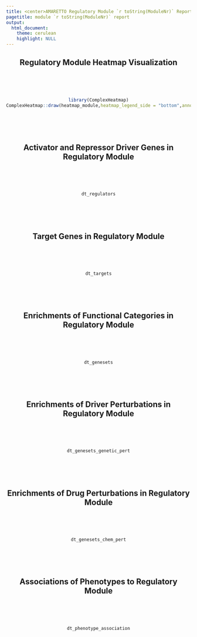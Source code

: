 ```yaml
---
title: <center>AMARETTO Regulatory Module `r toString(ModuleNr)` Report</center>
pagetitle: module `r toString(ModuleNr)` report
output: 
  html_document:
    theme: cerulean
    highlight: NULL
---
```


<style>
  .main-container {
    max-width:  100% !important;
    padding-right: 1% !important;
    padding-left: 1% !important;
    margin-right: 1% !important;
    margin-left: 1% !important;
  }
</style>

<center>

## Regulatory Module Heatmap Visualization
<br><br><br>
```r
library(ComplexHeatmap)
ComplexHeatmap::draw(heatmap_module,heatmap_legend_side = "bottom",annotation_legend_side="bottom")
```
<br><br><br>

## Activator and Repressor Driver Genes in Regulatory Module
<br><br><br>
```r
dt_regulators
```
<br><br><br>

## Target Genes in Regulatory Module
<br><br><br>
```r
dt_targets
```
<br><br><br>

## Enrichments of Functional Categories in Regulatory Module
<br><br><br>
```r
dt_genesets
```

<br><br><br>

## Enrichments of Driver Perturbations in Regulatory Module
<br><br><br>
```r
dt_genesets_genetic_pert
```

<br><br><br>

## Enrichments of Drug Perturbations in Regulatory Module
<br><br><br>
```r
dt_genesets_chem_pert
```

<br><br><br>

## Associations of Phenotypes to Regulatory Module

<br><br><br>

```r
dt_phenotype_association
```

<br><br><br>

</center>
